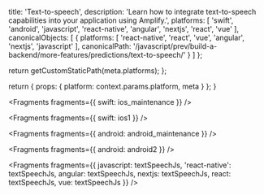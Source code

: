 
  title: 'Text-to-speech',
  description:
    'Learn how to integrate text-to-speech capabilities into your application using Amplify.',
  platforms: [
    'swift',
    'android',
    'javascript',
    'react-native',
    'angular',
    'nextjs',
    'react',
    'vue'
  ],
  canonicalObjects: [
    {
      platforms: [
        'react-native',
        'react',
        'vue',
        'angular',
        'nextjs',
        'javascript'
      ],
      canonicalPath:
        '/javascript/prev/build-a-backend/more-features/predictions/text-to-speech/'
    }
  ]
};

  return getCustomStaticPath(meta.platforms);
};

  return {
    props: {
      platform: context.params.platform,
      meta
    }
  };
}


<Fragments fragments={{ swift: ios_maintenance }} />


<Fragments fragments={{ swift: ios1 }} />


<Fragments fragments={{ android: android_maintenance }} />


<Fragments fragments={{ android: android2 }} />


<Fragments
  fragments={{
    javascript: textSpeechJs,
    'react-native': textSpeechJs,
    angular: textSpeechJs,
    nextjs: textSpeechJs,
    react: textSpeechJs,
    vue: textSpeechJs
  }}
/>
